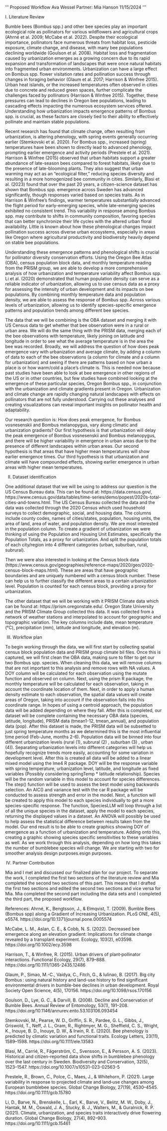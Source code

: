 '''
Proposed Workflow 
Ava Wessel
Partner: Mia Hanson
11/15/2024
'''

I. Literature Review

Bumble bees (Bombus spp.) and other bee species play an important ecological role as pollinators for various wildflowers and agricultural crops (Ahrné et al. 2009; McCabe et al. 2022). Despite their ecological importance, pollinators face numerous threats from habitat loss, pesticide exposure, climate change, and disease, with many bee populations declining worldwide (Goulson et al. 2008). Habitat loss and fragmentation caused by urbanization emerges as a growing concern due to its rapid expansion and transformation of landscapes that were once natural habitats into fragmented urban environments. Urbanization can have a large effect on Bombus spp. flower visitation rates and pollination success through changes in foraging behavior (Glaum et al. 2017; Harrison & Winfree 2015). Urban heat islands, or the increased temperatures often observed in cities due to concrete and reduced green spaces, further complicate the challenges faced by pollinators (Harrison & Winfree 2015). Together, these pressures can lead to declines in Oregon bee populations, leading to cascading effects impacting the numerous ecosystem services offered. Understanding how urbanization impacts emergence patterns of Bombus spp. is crucial, as these factors are closely tied to their ability to effectively pollinate and maintain stable populations.

Recent research has found that climate change, often resulting from urbanization, is altering phenology, with spring events generally occurring earlier (Stemkovski et al. 2020). For Bombus spp., increased (spring) temperatures have been shown to directly lead to advanced phenology, prompting earlier emergence and activity periods (Prestele et al. 2021). Harrison & Winfree (2015) observed that urban habitats support a greater abundance of late-season bees compared to forest habitats, likely due to the presence of late-blooming plants. They also suggest that urban warming may act as an "ecological filter," reducing species diversity and resulting in a more homogenized bee community in cities. Similarly, Blasi et al. (2023) found that over the past 20 years, a citizen-science dataset has shown that Bombus spp. emergence across Sweden has advanced significantly, though responses varied based on species traits. As in Harrison & Winfree’s findings, warmer temperatures substantially advanced the flight period for early-emerging species, while late-emerging species exhibited no consistent trend. This variability in response among Bombus spp. may contribute to shifts in community composition, favoring species that can better synchronize their life cycles with the altered urban floral availability. Little is known about how these phenological changes impact pollination success across diverse urban ecosystems, especially in areas like Oregon where agricultural productivity and biodiversity heavily depend on stable bee populations.

Understanding these emergence patterns and phenological shifts is crucial for pollinator diversity conservation efforts. Using the Oregon Bee Atlas (OBA), census population block data, and monthly temperature reading from the PRISM group, we are able to develop a more comprehensive analysis of how urbanization and temperature variability affect Bombus spp. Li et al. (2020) demonstrated that human population density can serve as a reliable indicator of urbanization, allowing us to use census data as a proxy for assessing the intensity of urban development and its impacts on bee populations. By combining monthly temperature data and population density, we are able to assess the response of Bombus spp. Across various levels of urbanization, allowing us to identify species-specific emergence patterns and population trends among different bee species.

The data that we will be combining is the OBA dataset and merging it with US Census data to get whether that bee observation were in a rural or urban area. We will do the same thing with the PRISM data, merging each of the bee observations with temperature, likely joining on latitude and longitude in order to see what the average temperature is in the area the bee was recorded. Broadly, we will address the question of how does peak emergence vary with urbanization and average climate, by adding a column of data to each of the bee observations (a column for climate and a column for urbanization) and seeing if there are patterns based on how urban a place is or how warm/cold a place’s climate is. This is needed now because past studies have been able to look at bee emergence in other regions of the US or in other countries, but few studies have combined looking at the emergence of these particular species, Oregon Bombus spp., in conjunction with the urbanization and climate gradients present in Oregon. Urbanization and climate change are rapidly changing natural landscapes with effects on pollinators that are not fully understood. Carrying out these analyses and creating visualizations can reveal important insights on pollinator health and adaptability.

Our research question is: How does peak emergence, for Bombus vosnesenskii and Bombus melanopygus, vary along climatic and urbanization gradients? Our first hypothesis is that urbanization will delay the peak emergence of Bombus vosnesenskii and Bombus melanopygus, and there will be higher variability in emergence in urban areas due to the presence of different landscapes within urban areas. Our second hypothesis is that areas that have higher mean temperatures will show earlier emergence times. Our third hypothesis is that urbanization and climate will have compounded effects, showing earlier emergence in urban areas with higher mean temperatures.

II. Dataset identification

One additional dataset that we will be using to address our question is the US Census Bureau data. This can be found at: https://data.census.gov/, https://www.census.gov/data/tables/time-series/demo/popest/2020s-total-cities-and-towns.html. The US Census Bureau collected the data and the data was collected through the 2020 Census which used household surveys to collect demographic, social, and housing data. The columns include county codes, names of cities/states, population, housing units, the area of land, area of water, and population density. We are most interested in the population column. To create a gradient of urbanization we were thinking of using the Population and Housing Unit Estimates, specifically the Population Totals, as a proxy for urbanization. And split the population totals of each city/region into 4 different categories (urban, suburban, rural, subrural).

Then we were also interested in looking at the Census block data (https://www.census.gov/geographies/reference-maps/2020/geo/2020-census-block-maps.html). These are areas that have geographic boundaries and are uniquely numbered with a census block number. These can help us to further classify the different areas to a certain urbanization level. Population is counted for each census block, providing a proxy for urbanization.

The other dataset that we will be working with it PRISM Climate data which can be found at: https://prism.oregonstate.edu/. Oregon State University and the PRISM Climate Group collected this data. It was collected from a network of weather stations and interpolated to account for geographic and topographic variation. The key columns include date, mean temperature (°C), precipitation (mm), latitude and longitude, and elevation (m).


III. Workflow plan

To begin working through the data, we will first start by collecting spatial census block population data and PRISM group climate bil files. Once this is captured, we will first clean the OBA data, making sure to filter to get our two Bombus spp. species. When cleaning this data, we will remove columns that are not important to this analysis and remove rows with NA values. A DOY column will be calculated for each observation using the mutate function and observed on column. Next, using the prism R package, the monthly temperature will be calculated for each observation, taking in account the coordinate location of them. Next, in order to apply a human density estimate to each observation, the spatial data values will create areas of Oregon, taking into account if the observation falls into this coordinate range. In hopes of using a centroid approach, the population data will be added depending on where they fall. After this is completed, our dataset will be complete containing the necessary OBA data (species, latitude, longitude), PRISM data (tmean1-12, tmean_annual), and population data (pop). After this dataset is made, the PRISM data will be subsetted to just spring temperature months as we determined this is the most influential time period (Feb-June, months 2-6). Population data will be binned into four different urbanization levels (rural (1), subrural (2) , suburban (3) , urban (4)). Separating urbanization levels into different categories will help us hopefully recognize trends more easily, accounting for some variation in development level. After this is created all data will be added to a linear mixed model using the lme4 R package. DOY will be the response variable with spring temperature, urbanization level, latitude, and longitude as fixed variables (Possibly considering springTemp * latitude relationship). Species will be the random variable in this model to account for species differences. The step() function will be used to assess the best model using backwards selection. An AIC() and variance test with the car R package will be conducted to assess strength and error in the model. Next, a function will be created to apply this model to each species individually to get a more species-specific response. The function, SpeciesLLM will loop through a list of all the unique species in the dataset, apply the model to each species, returning the displayed values in a dataset. An ANOVA will possibly be used to help assess the statistical difference between results taken from the model. Our end result is to be able to create graphics showing DOY of emergence as a function of urbanization and temperature. Adding onto this, creating a graphic showing species specific sensitivities to these variables as well. As we work through this analysis, depending on how long this takes the number of bumblebee species will change. We are starting with two for smoother analysis design purposes.esign purposes.

IV. Partner Contribution 

Mia and I met and discussed our finalized plan for our project. To separate the work, I completed the first two sections of the literature review and Mia completed the second two sections of this part. This means that I drafted the first two sections and edited the second two sections and vice versa for Mia. Mia completed the second part including the data sets and I completed the third part, the proposed workflow. 

References: 
Ahrné, K., Bengtsson, J., & Elmqvist, T. (2009). Bumble Bees (Bombus spp) along a Gradient of Increasing Urbanization. PLoS ONE, 4(5), e5574. https://doi.org/10.1371/journal.pone.0005574

McCabe, L. M., Aslan, C. E., & Cobb, N. S. (2022). Decreased bee emergence along an elevation gradient: Implications for climate change revealed by a transplant experiment. Ecology, 103(2), e03598. https://doi.org/10.1002/ecy.3598

Harrison, T., & Winfree, R. (2015). Urban drivers of plant‐pollinator interactions. Functional Ecology, 29(7), 879–888. https://doi.org/10.1111/1365-2435.12486

Glaum, P., Simao, M.-C., Vaidya, C., Fitch, G., & Iulinao, B. (2017). Big city Bombus : using natural history and land-use history to find significant environmental drivers in bumble-bee declines in urban development. Royal Society Open Science, 4(5), 170156. https://doi.org/10.1098/rsos.170156

Goulson, D., Lye, G. C., & Darvill, B. (2008). Decline and Conservation of Bumble Bees. Annual Review of Entomology, 53(1), 191–208. https://doi.org/10.1146/annurev.ento.53.103106.093454

Stemkovski, M., Pearse, W. D., Griffin, S. R., Pardee, G. L., Gibbs, J., Griswold, T., Neff, J. L., Oram, R., Rightmyer, M. G., Sheffield, C. S., Wright, K., Inouye, B. D., Inouye, D. W., & Irwin, R. E. (2020). Bee phenology is predicted by climatic variation and functional traits. Ecology Letters, 23(11), 1589–1598. https://doi.org/10.1111/ele.13583

Blasi, M., Carrié, R., Fägerström, C., Svensson, E., & Persson, A. S. (2023). Historical and citizen-reported data show shifts in bumblebee phenology over the last century in Sweden. Biodiversity and Conservation, 32(5), 1523–1547. https://doi.org/10.1007/s10531-023-02563-5

Prestele, R., Brown, C., Polce, C., Maes, J., & Whitehorn, P. (2021). Large variability in response to projected climate and land‐use changes among European bumblebee species. Global Change Biology, 27(19), 4530–4545. https://doi.org/10.1111/gcb.15780

Li, D., Barve, N., Brenskelle, L., Earl, K., Barve, V., Belitz, M. W., Doby, J., Hantak, M. M., Oswald, J. A., Stucky, B. J., Walters, M., & Guralnick, R. P. (2021). Climate, urbanization, and species traits interactively drive flowering duration. Global Change Biology, 27(4), 892–903. https://doi.org/10.1111/gcb.15461






